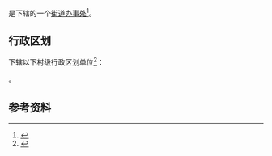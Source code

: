 {{中国乡级行政区|45/14/02/003/000}}

'''{{PAGENAMEBASE}}'''是{{PRC admin/fullname|45/14/02/003/000|3}}下辖的一个[[街道办事处|街道办事处]]<ref>{{PRC admin/ref sgc|{{PRC admin/parent|45/14/02/003/000}}}}</ref>。

== 行政区划 ==
{{PAGENAMEBASE}}下辖以下村级行政区划单位<ref>{{PRC admin/ref sgc|45/14/02/003/000}}</ref>：

{{PRC admin/children|45/14/02/003/000}}。

== 参考资料 ==
{{reflist}}

{{广西行政区划小作品}}
{{PRC admin/navcat|45/14/02/003/000}}